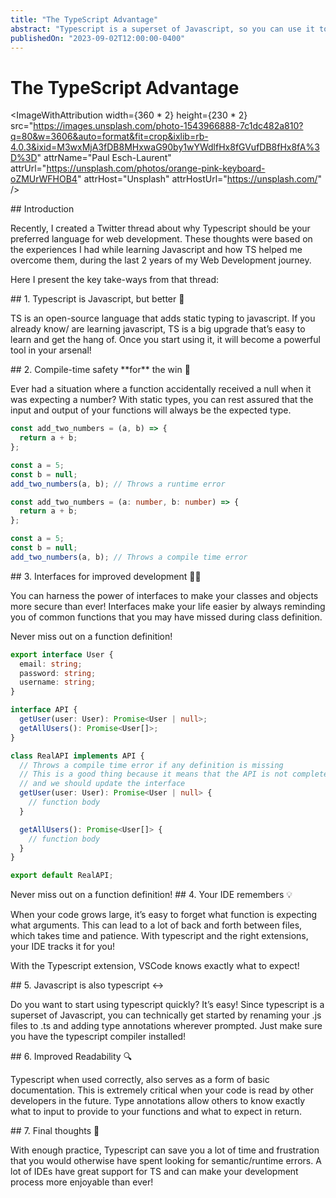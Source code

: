 ```yaml
---
title: "The TypeScript Advantage"
abstract: "Typescript is a superset of Javascript, so you can use it to write Javascript code. But it's a better choice for a lot of reasons. In this article, I'll share my experience with Typescript and why it's a better choice for web development."
publishedOn: "2023-09-02T12:00:00-0400"
---
```


# The TypeScript Advantage

<ImageWithAttribution
  width={360 * 2}
  height={230 * 2}
  src="https://images.unsplash.com/photo-1543966888-7c1dc482a810?q=80&w=3606&auto=format&fit=crop&ixlib=rb-4.0.3&ixid=M3wxMjA3fDB8MHxwaG90by1wYWdlfHx8fGVufDB8fHx8fA%3D%3D"
  attrName="Paul Esch-Laurent"
  attrUrl="https://unsplash.com/photos/orange-pink-keyboard-oZMUrWFHOB4"
  attrHost="Unsplash"
  attrHostUrl="https://unsplash.com/"
/>

<Paragraph>
## Introduction

Recently, I created a Twitter thread about why Typescript should be your preferred language for web development. These thoughts were based on the experiences I had while learning Javascript and how TS helped me overcome them, during the last 2 years of my Web Development journey.

Here I present the key take-ways from that thread:

</Paragraph>

<Paragraph>
## 1. Typescript is Javascript, but better 💪

TS is an open-source language that adds static typing to javascript. If you already know/ are learning javascript, TS is a big upgrade that’s easy to learn and get the hang of. Once you start using it, it will become a powerful tool in your arsenal!

</Paragraph>

<Paragraph>
## 2. Compile-time safety **for** the win 🙌

Ever had a situation where a function accidentally received a null when it was expecting a number? With static types, you can rest assured that the input and output of your functions will always be the expected type.

<SideBySideCode caption="The same function with(right) and without(left) Typescript">

```javascript
const add_two_numbers = (a, b) => {
  return a + b;
};

const a = 5;
const b = null;
add_two_numbers(a, b); // Throws a runtime error
```

```typescript
const add_two_numbers = (a: number, b: number) => {
  return a + b;
};

const a = 5;
const b = null;
add_two_numbers(a, b); // Throws a compile time error
```

</SideBySideCode>

</Paragraph>

<Paragraph>
## 3. Interfaces for improved development 🧑‍💻

You can harness the power of interfaces to make your classes and objects more secure than ever! Interfaces make your life easier by always reminding you of common functions that you may have missed during class definition.

Never miss out on a function definition!

```typescript
export interface User {
  email: string;
  password: string;
  username: string;
}

interface API {
  getUser(user: User): Promise<User | null>;
  getAllUsers(): Promise<User[]>;
}

class RealAPI implements API {
  // Throws a compile time error if any definition is missing
  // This is a good thing because it means that the API is not complete
  // and we should update the interface
  getUser(user: User): Promise<User | null> {
    // function body
  }

  getAllUsers(): Promise<User[]> {
    // function body
  }
}

export default RealAPI;
```

<Caption>Never miss out on a function definition!</Caption>

</Paragraph>
<Paragraph>
## 4. Your IDE remembers 💡

When your code grows large, it’s easy to forget what function is expecting what arguments. This can lead to a lot of back and forth between files, which takes time and patience. With typescript and the right extensions, your IDE tracks it for you!

With the Typescript extension, VSCode knows exactly what to expect!

<ImageWithCaption
  height={336}
  width={720}
  src="/images/your-ide-remembers.webp"
  caption="Typescript extension in VSCode"
/>

</Paragraph>
<Paragraph>
## 5. Javascript is also typescript ↔️

Do you want to start using typescript quickly? It’s easy! Since typescript is a superset of Javascript, you can technically get started by renaming your .js files to .ts and adding type annotations wherever prompted. Just make sure you have the typescript compiler installed!

</Paragraph>
<Paragraph>
## 6. Improved Readability 🔍

Typescript when used correctly, also serves as a form of basic documentation. This is extremely critical when your code is read by other developers in the future. Type annotations allow others to know exactly what to input to provide to your functions and what to expect in return.

</Paragraph>
<Paragraph>
## 7. Final thoughts 💭

With enough practice, Typescript can save you a lot of time and frustration that you would otherwise have spent looking for semantic/runtime errors. A lot of IDEs have great support for TS and can make your development process more enjoyable than ever!

</Paragraph>
